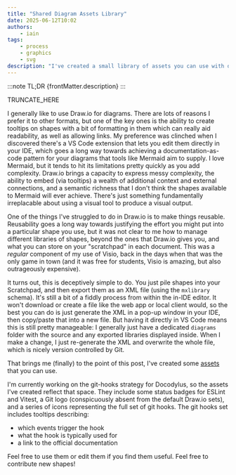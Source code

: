 ```yaml
---
title: "Shared Diagram Assets Library"
date: 2025-06-12T10:02
authors:
    - iain
tags:
    - process
    - graphics
    - svg
description: "I've created a small library of assets you can use with draw.io/diagrams.net diagrams. Today, it includes shapes for use in Githooks flow designs, but I expect it to grow."
---
```

:::note TL;DR
{frontMatter.description}
:::

TRUNCATE_HERE

I generally like to use Draw.io for diagrams. There are lots of reasons I prefer it to other formats, but one of the key ones is the ability to create tooltips on shapes with a bit of formatting in them which can really aid readability, as well as allowing links. My preference was clinched when I discovered there's a VS Code extension that lets you edit them directly in your IDE, which goes a long way towards achieving a documentation-as-code pattern for your diagrams that tools like Mermaid aim to supply. I love Mermaid, but it tends to hit its limitations pretty quickly as you add complexity. Draw.io brings a capacity to express messy complexity, the ability to embed (via tooltips) a wealth of additional context and external connections, and a semantic richness that I don't think the shapes available to Mermaid will ever achieve. There's just something fundamentally irreplacable about using a visual tool to produce a visual output.

One of the things I've struggled to do in Draw.io is to make things reusable. Reusability goes a long way towards justifying the effort you might put into a particular shape you use, but it was not clear to me how to manage different libraries of shapes, beyond the ones that Draw.io gives you, and what you can store on your "scratchpad" in each document. This was a _regular_ component of my use of Visio, back in the days when that was the only game in town (and it was free for students, Visio is amazing, but also outrageously expensive).

It turns out, this is deceptively simple to do. You just pile shapes into your Scratchpad, and then export them as an XML file (using the `mxlibrary` schema). It's still a bit of a fiddly process from within the in-IDE editor. It won't download or create a file like the web app or local client would, so the best you can do is just generate the XML in a pop-up window in your IDE, then copy/paste that into a new file. But having it directly in VS Code means this is still pretty manageable: I generally just have a dedicated `diagrams` folder with the source and any exported libraries displayed inside. When I make a change, I just re-generate the XML and overwrite the whole file, which is nicely version controlled by Git.

That brings me (finally) to the point of this post, I've created some [assets][diagram-assets] that you can use.

I'm currently working on the git-hooks strategy for Docodylus, so the assets I've created reflect that space. They include some status badges for ESLint and Vitest, a Git logo (conspicuously absent from the default Draw.io sets), and a series of icons representing the full set of git hooks. The git hooks set includes tooltips describing:
* which events trigger the hook
* what the hook is typically used for
* a link to the official documentation

Feel free to use them or edit them if you find them useful. Feel free to contribute new shapes!

[diagram-assets]:
    https://github.com/IainDavis-dev/collab-assets/blob/main/diagrams/draw.io/README.md
    "Shared assets for diagramming with Draw.io/Diagrams.net"